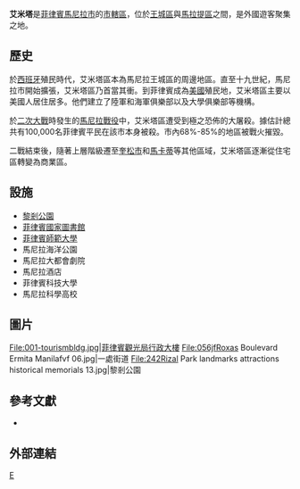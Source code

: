 {{Infobox settlement
|name                   = 艾米塔
|image_dot_map          = Manila 5th congressional district.PNG
|map_caption            = 菲律賓眾議院選區－馬尼拉第五選區
|dot_mapsize            = 200px
|dot_map_caption        = 艾米塔區於[[馬尼拉市|馬尼拉市]]位置圖
|dot_x =81 |dot_y =144
|nickname               =
|subdivision_type       = 國家
|subdivision_name       = [[菲律賓|菲律賓]]
|subdivision_type1      = 區域
|subdivision_name1      = [[馬尼拉大都會|首都區]]
|subdivision_type2      = 城市
|subdivision_name2      = [[馬尼拉|馬尼拉]]
|subdivision_type3      = 菲律賓眾議院選區
|subdivision_name3      = [[菲律賓眾議院選區|馬尼拉第五選區]]
|subdivision_type4      = [[Barangays|Barangays]]
|subdivision_name4      = 13
|area_total_km2         = 1.59
|area_total_sq_mi       = 0.61
|population_as_of       = 2007<ref name=census07>{{Cite web |url=http://www.census.gov.ph/data/census2007/index.html |title=Final Results - 2007 Census of Population |access-date=2010-04-29 |archive-date=2008-11-20 |archive-url=https://web.archive.org/web/20081120024509/http://www.census.gov.ph/data/census2007/index.html |dead-url=no }}</ref>
|population_total       = 6205
|population_density_km2 = auto
}}

'''艾米塔'''是[[菲律賓|菲律賓]][[馬尼拉市|馬尼拉市]]的[[市轄區|市轄區]]，位於[[王城區|王城區]]與[[馬拉提區|馬拉提區]]之間，是外國遊客聚集之地。

==歷史==
於[[西班牙|西班牙]]殖民時代，艾米塔區本為馬尼拉王城區的周邊地區。直至十九世紀，馬尼拉市開始擴張，艾米塔區乃首當其衝。到菲律賓成為[[美國|美國]]殖民地，艾米塔區主要以美國人居住居多。他們建立了陸軍和海軍俱樂部以及大學俱樂部等機構。

於[[二次大戰|二次大戰]]時發生的[[馬尼拉戰役|馬尼拉戰役]]中，艾米塔區遭受到極之恐佈的大屠殺。據估計總共有100,000名菲律賓平民在該市本身被殺。市內68%-85%的地區被戰火摧毀。

二戰結束後，隨著上層階級遷至[[奎松市|奎松市]]和[[馬卡蒂|馬卡蒂]]等其他區域，艾米塔區逐漸從住宅區轉變為商業區。

==設施==
*[[黎剎公園|黎剎公園]]
*[[菲律賓國家圖書館|菲律賓國家圖書館]]
*[[菲律賓師範大學|菲律賓師範大學]]
*馬尼拉海洋公園
*馬尼拉大都會劇院
*馬尼拉酒店
*菲律賓科技大學
*馬尼拉科學高校

==圖片==
<gallery>
File:001-tourismbldg.jpg|菲律賓觀光局行政大樓
File:056jfRoxas Boulevard Ermita Manilafvf 06.jpg|一處街道
File:242Rizal Park landmarks attractions historical memorials 13.jpg|黎剎公園
</gallery>

==參考文獻==
* {{cite book |last= Aluit|first= Alfonso|title= By Sword and Fire: The Destruction of Manila in World War II 3 February - 3 March 1945|year= 1994|publisher= National Commission for Culture and the Arts|location= Philippines  |isbn= 971-8521-10-0|pages= 85–89|chapter= The Christian City}}

{{reflist}}

==外部連結==

{{coord|14.583|N|120.983|E|type:city_region:PH_source:GNS-enwiki|display=title}}

[[Category:馬尼拉|E]]